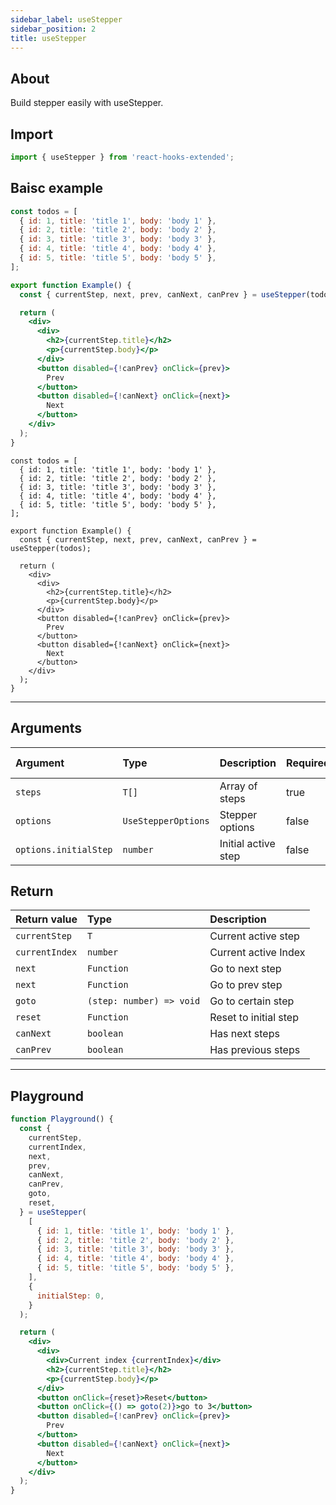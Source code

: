 ```yaml
---
sidebar_label: useStepper
sidebar_position: 2
title: useStepper
---
```



## About

Build stepper easily with useStepper.

## Import

```javascript
import { useStepper } from 'react-hooks-extended';
```

## Baisc example

<Tabs groupId="lng">
  <TabItem value="javascript" label="JavaScript">

```jsx
const todos = [
  { id: 1, title: 'title 1', body: 'body 1' },
  { id: 2, title: 'title 2', body: 'body 2' },
  { id: 3, title: 'title 3', body: 'body 3' },
  { id: 4, title: 'title 4', body: 'body 4' },
  { id: 5, title: 'title 5', body: 'body 5' },
];

export function Example() {
  const { currentStep, next, prev, canNext, canPrev } = useStepper(todos);

  return (
    <div>
      <div>
        <h2>{currentStep.title}</h2>
        <p>{currentStep.body}</p>
      </div>
      <button disabled={!canPrev} onClick={prev}>
        Prev
      </button>
      <button disabled={!canNext} onClick={next}>
        Next
      </button>
    </div>
  );
}
```

  </TabItem>
  <TabItem value="typescript" label="TypeScript">

```tsx
const todos = [
  { id: 1, title: 'title 1', body: 'body 1' },
  { id: 2, title: 'title 2', body: 'body 2' },
  { id: 3, title: 'title 3', body: 'body 3' },
  { id: 4, title: 'title 4', body: 'body 4' },
  { id: 5, title: 'title 5', body: 'body 5' },
];

export function Example() {
  const { currentStep, next, prev, canNext, canPrev } = useStepper(todos);

  return (
    <div>
      <div>
        <h2>{currentStep.title}</h2>
        <p>{currentStep.body}</p>
      </div>
      <button disabled={!canPrev} onClick={prev}>
        Prev
      </button>
      <button disabled={!canNext} onClick={next}>
        Next
      </button>
    </div>
  );
}
```

  </TabItem>

</Tabs>

---

## Arguments

| Argument              | Type                | Description         | Required | Default value |
| :-------------------- | :------------------ | :------------------ | :------- | :------------ |
| `steps`               | `T[]`               | Array of steps      | true     |               |
| `options`             | `UseStepperOptions` | Stepper options     | false    |               |
| `options.initialStep` | `number`            | Initial active step | false    | 0             |

## Return

| Return value   | Type                     | Description           |
| :------------- | :----------------------- | :-------------------- |
| `currentStep`  | `T`                      | Current active step   |
| `currentIndex` | `number`                 | Current active Index  |
| `next`         | `Function`               | Go to next step       |
| `next`         | `Function`               | Go to prev step       |
| `goto`         | `(step: number) => void` | Go to certain step    |
| `reset`        | `Function`               | Reset to initial step |
| `canNext`      | `boolean`                | Has next steps        |
| `canPrev`      | `boolean`                | Has previous steps    |

---

## Playground

```jsx live
function Playground() {
  const {
    currentStep,
    currentIndex,
    next,
    prev,
    canNext,
    canPrev,
    goto,
    reset,
  } = useStepper(
    [
      { id: 1, title: 'title 1', body: 'body 1' },
      { id: 2, title: 'title 2', body: 'body 2' },
      { id: 3, title: 'title 3', body: 'body 3' },
      { id: 4, title: 'title 4', body: 'body 4' },
      { id: 5, title: 'title 5', body: 'body 5' },
    ],
    {
      initialStep: 0,
    }
  );

  return (
    <div>
      <div>
        <div>Current index {currentIndex}</div>
        <h2>{currentStep.title}</h2>
        <p>{currentStep.body}</p>
      </div>
      <button onClick={reset}>Reset</button>
      <button onClick={() => goto(2)}>go to 3</button>
      <button disabled={!canPrev} onClick={prev}>
        Prev
      </button>
      <button disabled={!canNext} onClick={next}>
        Next
      </button>
    </div>
  );
}
```
